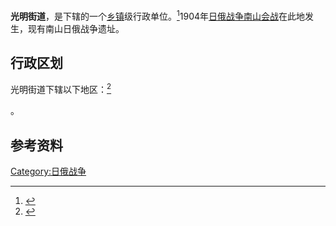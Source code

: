 {{中国乡级行政区|21/02/13/003/000}}

'''光明街道'''，是{{PRC admin/fullname|21/02/13/003/000|3}}下辖的一个[[乡镇|乡镇]]级行政单位。<ref>{{PRC admin/ref sgc|{{PRC admin/parent|21/02/13/003/000}}}}</ref>1904年[[日俄战争|日俄战争]][[南山会战|南山会战]]在此地发生，现有南山日俄战争遗址。

== 行政区划 ==

光明街道下辖以下地区：<ref>{{PRC admin/ref sgc|21/02/13/003/000}}</ref>

{{PRC admin/children|21/02/13/003/000}}。

== 参考资料 ==

{{reflist}}

{{行政区划小作品}}
{{PRC admin/navcat|21/02/13/003/000}}

[[Category:日俄战争|Category:日俄战争]]
